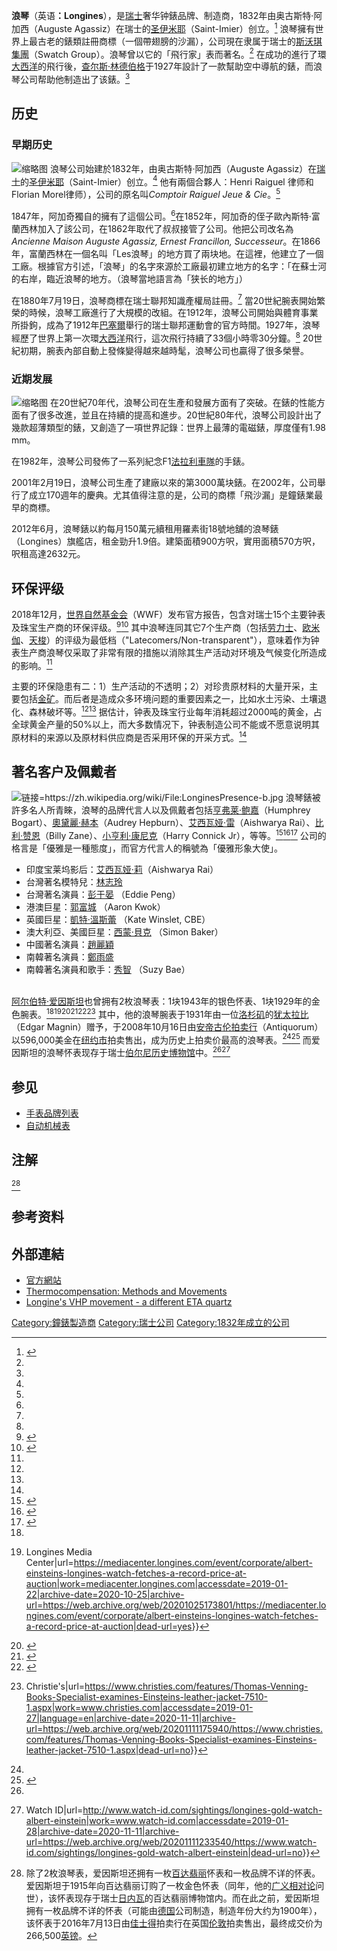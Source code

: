 {{Infobox_Company
|  company_name     = 浪琴錶
|  company_type     = [[子公司|子公司]]
|  company_logo     = [[File:Longines_logo.png|File:Longines logo.png]]
|  company_slogan   = 高雅是一種態度
|  foundation       = 1832年
|  location_city    = [[聖伊米耶|圣伊米耶]]（Saint-Imier）
|  location_country = 瑞士
|  founder          = 奥古斯特·阿加西（Auguste Agassiz）
|  products         = 手表、时间服务、时间系统
|  homepage         = [http://www.longines.com/ 浪琴官网]
}}

'''浪琴'''（英语'''：Longines'''），是[[瑞士|瑞士]]奢华钟錶品牌、制造商，1832年由奥古斯特·阿加西（Auguste Agassiz）在瑞士的[[聖伊米耶|圣伊米耶]]（Saint-Imier）创立。<ref name=":1">{{Cite web|title=History of Longines in 1832 - 1832|url=https://www.longines.com/company/history/19th/1832|work=www.longines.com|accessdate=2019-01-22|language=en|archive-date=2021-02-04|archive-url=https://web.archive.org/web/20210204011230/https://www.longines.com/company/history/19th/1832|dead-url=no}}</ref> 浪琴擁有世界上最古老的錶類註冊商標（一個帶翅膀的沙漏），公司現在隶属于瑞士的[[斯沃琪集团|斯沃琪集團]]（Swatch Group）。浪琴曾以它的「飛行家」表而著名。<ref name=":1" /> 在成功的進行了環[[大西洋|大西洋]]的飛行後，[[查爾斯·林德伯格|查尔斯·林德伯格]]于1927年設計了一款幫助空中導航的錶，而浪琴公司帮助他制造出了该錶。<ref name=":1" />

== 历史 ==

=== 早期历史 ===
[[File:Longines-IMG_2188.jpg|缩略图]]
浪琴公司始建於1832年，由奥古斯特·阿加西（Auguste Agassiz）在[[瑞士|瑞士]]的[[聖伊米耶|圣伊米耶]]（Saint-Imier）创立。<ref name=":1" /> 他有兩個合夥人：Henri Raiguel 律师和 Florian Morel律师），公司的原名叫''Comptoir Raiguel Jeue & Cie''。<ref name=":1" />

1847年，阿加奇獨自的擁有了這個公司。<ref name=":1" />在1852年，阿加奇的侄子歐內斯特·富蘭西林加入了該公司，在1862年取代了叔叔接管了公司。他把公司改名為''Ancienne Maison Auguste Agassiz, Ernest Francillon, Successeur''。在1866年，富蘭西林在一個名叫「Les浪琴」的地方買了兩块地。在這裡，他建立了一個工廠。根據官方引述，「浪琴」的名字來源於工廠最初建立地方的名字：「在蘇士河的右岸，臨近浪琴的地方。（浪琴當地語言為「狭长的地方」）

在1880年7月19日，浪琴商標在瑞士聯邦知識產權局註冊。<ref name=":1" /> 當20世紀腕表開始繁榮的時候，浪琴工廠進行了大規模的改組。在1912年，浪琴公司開始與體育事業所掛鉤，成為了1912年[[巴塞爾|巴塞爾]]舉行的瑞士聯邦運動會的官方時間。1927年，浪琴經歷了世界上第一次環[[大西洋|大西洋]]飛行，這次飛行持續了33個小時零30分鐘。<ref name=":1" /> 20世紀初期，腕表內部自動上發條變得越來越時髦，浪琴公司也贏得了很多榮譽。

=== 近期发展 ===
[[File:Longines-Taschenuhr-1909.jpg|缩略图]]
在20世紀70年代，浪琴公司在生產和發展方面有了突破。在錶的性能方面有了很多改進，並且在持續的提高和進步。20世紀80年代，浪琴公司設計出了幾款超薄類型的錶，又創造了一項世界記錄：世界上最薄的電磁錶，厚度僅有1.98 mm。

在1982年，浪琴公司發佈了一系列紀念F1[[法拉利車隊|法拉利車隊]]的手錶。

2001年2月19日，浪琴公司生產了建廠以來的第3000萬块錶。在2002年，公司舉行了成立170週年的慶典。尤其值得注意的是，公司的商標「飛沙漏」是鐘錶業最早的商標。

2012年6月，浪琴錶以約每月150萬元續租用羅素街18號地舖的浪琴錶（Longines）旗艦店，租金勁升1.9倍。建築面積900方呎，實用面積570方呎，呎租高達2632元。

== 环保评级 ==
2018年12月，[[世界自然基金会|世界自然基金会]]（WWF）发布官方报告，包含对瑞士15个主要钟表及珠宝生产商的环保评级。<ref name=":44">{{Cite web|url=https://www.wwf.ch/sites/default/files/doc-2018-12/2018_12_07_WWF%20Watch%20and%20Jewellery%20Report%202018_final_e_0.pdf|title=Environmental rating and industry report 2018|last=|first=|date=|website=World Wide Fund for Nature|archive-url=https://web.archive.org/web/20190120043234/https://www.wwf.ch/sites/default/files/doc-2018-12/2018_12_07_WWF%20Watch%20and%20Jewellery%20Report%202018_final_e_0.pdf|archive-date=2019-01-20|dead-url=no|access-date=2019-01-19}}</ref><ref name=":45">{{Cite web|url=https://www.swissinfo.ch/eng/politics/benchmark-report_swiss-luxury-watches-fail-to-meet-environmental-standards/44628536|title=Swiss luxury watches fail to meet environmental standards|last=swissinfo.ch|first=S. W. I.|last2=Corporation|first2=a branch of the Swiss Broadcasting|website=SWI swissinfo.ch|language=en|access-date=2019-01-19|archive-date=2019-01-20|archive-url=https://web.archive.org/web/20190120043225/https://www.swissinfo.ch/eng/politics/benchmark-report_swiss-luxury-watches-fail-to-meet-environmental-standards/44628536|dead-url=no}}</ref> 其中浪琴连同其它7个生产商（包括[[劳力士|劳力士]]、[[歐米茄_(公司)|欧米伽]]、[[天梭|天梭]]）的评级为最低档（"Latecomers/Non-transparent"），意味着作为钟表生产商浪琴仅采取了非常有限的措施以消除其生产活动对环境及气候变化所造成的影响。<ref name=":44" />

主要的环保隐患有二：1）生产活动的不透明；2）对珍贵原材料的大量开采，主要包括[[金|金矿]]。而后者是造成众多环境问题的重要因素之一，比如水土污染、土壤退化、森林破坏等。<ref name=":44" /><ref name=":45" /> 据估计，钟表及珠宝行业每年消耗超过2000吨的黄金，占全球黄金产量的50%以上，而大多数情况下，钟表制造公司不能或不愿意说明其原材料的来源以及原材料供应商是否采用环保的开采方式。<ref name=":44" />

== 著名客户及佩戴者 ==
[[File:LonginesPresence-b.jpg|链接=https://zh.wikipedia.org/wiki/File:LonginesPresence-b.jpg]]
浪琴錶被許多名人所青睞，浪琴的品牌代言人以及佩戴者包括[[亨弗莱·鲍嘉|亨弗莱·鲍嘉]]（Humphrey Bogart）、[[奧黛麗·赫本|奧黛麗·赫本]]（Audrey Hepburn）、[[艾西瓦娅·雷|艾西瓦娅·雷]]（Aishwarya Rai）、[[比利·贊恩|比利·赞恩]]（Billy Zane）、[[小亨利·康尼克|小亨利·康尼克]]（Harry Connick Jr），等等。<ref>{{Cite web|url=https://blog.crownandcaliber.com/audrey-hepburn-watch/|title=Profiles in Time: Audrey Hepburn's Watch|date=2018-01-04|website=Crown & Caliber Blog|language=en-US|access-date=2019-01-22|archive-date=2020-09-27|archive-url=https://web.archive.org/web/20200927013403/https://blog.crownandcaliber.com/audrey-hepburn-watch/|dead-url=no}}</ref><ref>{{Cite web|url=https://blog.crownandcaliber.com/humphrey-bogart-watches/|title=Profiles In Time: Humphrey Bogart's Watches|date=2017-04-21|website=Crown & Caliber Blog|language=en-US|access-date=2019-01-22|archive-date=2020-08-11|archive-url=https://web.archive.org/web/20200811095418/https://blog.crownandcaliber.com/humphrey-bogart-watches/|dead-url=no}}</ref><ref>{{Cite web|url=https://www.longines.com/universe/ambassadors/aishwarya-rai-bachchan|title=Aishwarya Rai Bachchan : Longines Ambassador of Elegance Since 1999|website=www.longines.com|language=en|access-date=2019-01-22|archive-date=2021-01-14|archive-url=https://web.archive.org/web/20210114113445/https://www.longines.com/universe/ambassadors/aishwarya-rai-bachchan|dead-url=no}}</ref> 公司的格言是「優雅是一種態度」，而官方代言人的稱號為「優雅形象大使」。

* 印度宝莱坞影后：[[艾西瓦娅·莉|艾西瓦娅·莉]]（Aishwarya Rai）
* 台灣著名模特兒：[[林志玲|林志玲]]
* 台灣著名演員：[[彭于晏|彭于晏]] （Eddie Peng）
* 港澳巨星：[[郭富城|郭富城]] （Aaron Kwok）
* 英國巨星：[[凱特·溫斯蕾|凱特·溫斯蕾]] （Kate Winslet, CBE）
* 澳大利亞、美國巨星：[[西蒙·貝克|西蒙·貝克]] （Simon Baker）
* 中國著名演員：[[趙麗穎|趙麗穎]]
* 南韓著名演員：[[鄭雨盛|鄭雨盛]]
* 南韓著名演員和歌手：[[秀智|秀智]] （Suzy Bae）

<br />[[阿尔伯特·爱因斯坦|阿尔伯特·爱因斯坦]]也曾拥有2枚浪琴表：1块1943年的银色怀表、1块1929年的金色腕表。<ref name="Einstein" group="注解" /><ref name=":0">{{Cite web|title=Albert Einstein’s Longines watch fetch... - 16/10/2008 {{!}} Longines Media Center|url=https://mediacenter.longines.com/event/corporate/albert-einsteins-longines-watch-fetches-a-record-price-at-auction|work=mediacenter.longines.com|accessdate=2019-01-22|archive-date=2020-10-25|archive-url=https://web.archive.org/web/20201025173801/https://mediacenter.longines.com/event/corporate/albert-einsteins-longines-watch-fetches-a-record-price-at-auction|dead-url=yes}}</ref><ref name=":2">{{Cite web|title=[EINSTEIN, Albert (1879-1955)].|url=https://www.christies.com/lotfinder/lot_details.aspx?intObjectID=6012466|work=www.christies.com|accessdate=2019-01-23|language=en|archive-date=2020-11-27|archive-url=https://web.archive.org/web/20201127203915/https://www.christies.com/LotFinder/lot_details.aspx?intObjectID=6012466|dead-url=no}}</ref><ref>{{Cite web|title=Profiles in Time: Albert Einstein|url=https://blog.crownandcaliber.com/profiles-in-time-albert-einstein/|work=Crown & Caliber Blog|date=2018-03-22|accessdate=2019-01-22|language=en-US|archive-date=2019-06-10|archive-url=https://web.archive.org/web/20190610112834/https://blog.crownandcaliber.com/profiles-in-time-albert-einstein/|dead-url=no}}</ref><ref>{{Cite web|title=Einstein's Longines on display|url=https://www.fratellowatches.com/einsteins-longines-on-display/|work=Fratello Watches|date=2005-07-02|accessdate=2019-01-22|language=en-US|first=|last=Broer|author=|publisher=|archive-date=2019-06-03|archive-url=https://web.archive.org/web/20190603161700/https://www.fratellowatches.com/einsteins-longines-on-display/|dead-url=no}}</ref><ref>{{Cite web|title=Thomas Venning: 5 minutes with Einsteinâ€™s leatherÂ jacket {{!}} Christie's|url=https://www.christies.com/features/Thomas-Venning-Books-Specialist-examines-Einsteins-leather-jacket-7510-1.aspx|work=www.christies.com|accessdate=2019-01-27|language=en|archive-date=2020-11-11|archive-url=https://web.archive.org/web/20201111175940/https://www.christies.com/features/Thomas-Venning-Books-Specialist-examines-Einsteins-leather-jacket-7510-1.aspx|dead-url=no}}</ref> 其中，他的浪琴腕表于1931年由一位[[洛杉矶|洛杉矶]]的[[犹太人|犹太]][[拉比|拉比]]（Edgar Magnin）赠予，于2008年10月16日由[[安帝古倫拍賣行|安帝古伦拍卖行]]（Antiquorum）以596,000美金在[[纽约|纽约市]]拍卖售出，成为历史上拍卖价最高的浪琴表。<ref name=":0" /><ref>{{Cite web|url=https://catalog.antiquorum.swiss/en/lots/lot-208-286?page=1&q=longines|title=Unique and Historically Important Longines, No. 4876616, case No. 66968. Made in 1930, presented to Professor Albert Einstein on February 16th, 1931 in Los Angeles.|last=|first=|date=|website=catalog.antiquorum.swiss|archive-url=https://web.archive.org/web/20190603214148/https://catalog.antiquorum.swiss/en/lots/lot-208-286?page=1&q=longines|archive-date=2019-06-03|dead-url=no|access-date=2019-01-22}}</ref> 而爱因斯坦的浪琴怀表现存于瑞士[[伯爾尼歷史博物館|伯尔尼历史博物馆]]中。<ref name=":2" /><ref>{{Cite web|title=Longines gold watch - Albert Einstein {{!}} Watch ID|url=http://www.watch-id.com/sightings/longines-gold-watch-albert-einstein|work=www.watch-id.com|accessdate=2019-01-28|archive-date=2020-11-11|archive-url=https://web.archive.org/web/20201111233540/https://www.watch-id.com/sightings/longines-gold-watch-albert-einstein|dead-url=no}}</ref>

== 参见 ==

* [[手錶品牌列表|手表品牌列表]]
* [[自動機械錶|自动机械表]]

== 注解 ==
<div class="reflist " style=" list-style-type: decimal;">
<references group="注解">
<ref name="Einstein"> 除了2枚浪琴表，爱因斯坦还拥有一枚[[百达翡丽|百达翡丽]]怀表和一枚品牌不详的怀表。爱因斯坦于1915年向百达翡丽订购了一枚金色怀表（同年，他的[[广义相对论|广义相对论]]问世），该怀表现存于瑞士[[日内瓦|日内瓦]]的百达翡丽博物馆内。而在此之前，爱因斯坦拥有一枚品牌不详的怀表（可能由[[德国|德国]]公司制造，制造年份大约为1900年），该怀表于2016年7月13日由[[佳士得|佳士得]]拍卖行在英国[[伦敦|伦敦]]拍卖售出，最终成交价为266,500[[英镑|英镑]]。</ref>
</references></div>

== 参考资料 ==
[[Category:鐘錶製造商|Category:鐘錶製造商]]
[[Category:瑞士公司|Category:瑞士公司]]
[[Category:1832年成立的公司|Category:1832年成立的公司]]
<references />

== 外部連結 ==

* [http://www.longines.com/ 官方網站] {{Wayback|url=http://www.longines.com/ |date=20191211114527 }}
* [http://forums.timezone.com/index.php?t=tree&goto=1910741&rid=0 Thermocompensation: Methods and Movements] {{Wayback|url=http://forums.timezone.com/index.php?t=tree&goto=1910741&rid=0 |date=20190608143344 }}
* [http://forums.timezone.com/index.php?t=tree&goto=1311820&rid=0 Longine's VHP movement - a different ETA quartz] {{Wayback|url=http://forums.timezone.com/index.php?t=tree&goto=1311820&rid=0 |date=20190603130535 }}

{{Authority control}}